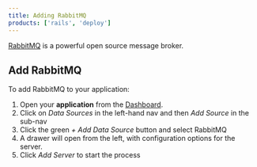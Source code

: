 ```yaml
---
title: Adding RabbitMQ
products: ['rails', 'deploy']
---
```


[RabbitMQ](https://www.rabbitmq.com) is a powerful open source message broker.

## Add RabbitMQ

To add RabbitMQ to your application: 

1. Open your **application** from the [Dashboard](https://app.cloud66.com/dashboard).
2. Click on *Data Sources* in the left-hand nav and then *Add Source* in the sub-nav
3. Click the green *+ Add Data Source* button and select RabbitMQ
4. A drawer will open from the left, with configuration options for the server.
5. Click *Add Server* to start the process